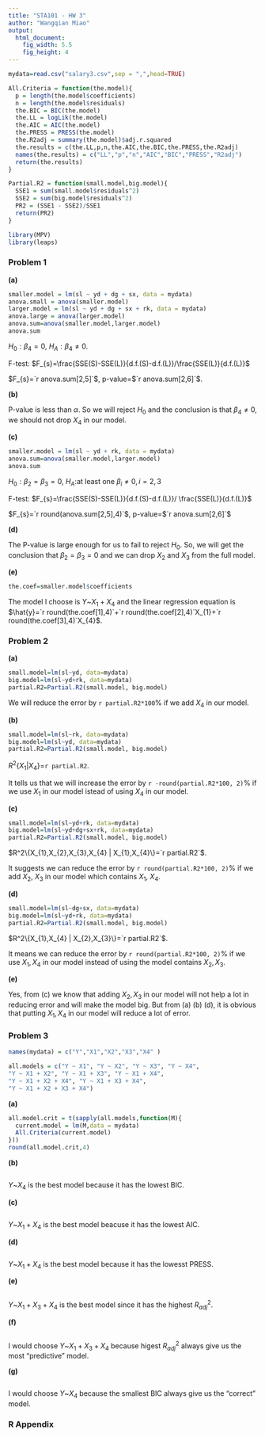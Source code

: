 ```yaml
---
title: "STA101 - HW 3"
author: "Wangqian Miao"
output:
  html_document:
    fig_width: 5.5
    fig_height: 4
---
```


```r
mydata=read.csv("salary3.csv",sep = ",",head=TRUE)
```
```r
All.Criteria = function(the.model){
  p = length(the.model$coefficients)
  n = length(the.model$residuals)
  the.BIC = BIC(the.model)
  the.LL = logLik(the.model)
  the.AIC = AIC(the.model)
  the.PRESS = PRESS(the.model)
  the.R2adj = summary(the.model)$adj.r.squared
  the.results = c(the.LL,p,n,the.AIC,the.BIC,the.PRESS,the.R2adj)
  names(the.results) = c("LL","p","n","AIC","BIC","PRESS","R2adj")
  return(the.results)
}
```

```r
Partial.R2 = function(small.model,big.model){
  SSE1 = sum(small.model$residuals^2)
  SSE2 = sum(big.model$residuals^2)
  PR2 = (SSE1 - SSE2)/SSE1
  return(PR2)
}
```
```r
library(MPV)
library(leaps)
```
### Problem 1
**(a)**
```r
smaller.model = lm(sl ~ yd + dg + sx, data = mydata)
anova.small = anova(smaller.model)
larger.model = lm(sl ~ yd + dg + sx + rk, data = mydata)
anova.large = anova(larger.model)
anova.sum=anova(smaller.model,larger.model)
anova.sum
```

$H_{0}: \beta_{4}=0$, $H_{A}: \beta_{4}\neq0$. 

F-test: $F_{s}=\frac{SSE(S)-SSE(L)}{d.f.(S)-d.f.(L)}/\frac{SSE(L)}{d.f.(L)}$  

$F_{s}=`r anova.sum[2,5]`$, p-value=$`r anova.sum[2,6]`$.  


**(b)**

P-value is less than $\alpha$. So we will reject $H_0$ and the conclusion is that $\beta_4\neq0$, we should not drop $X_4$ in our model.

**(c)**
```r
smaller.model = lm(sl ~ yd + rk, data = mydata)
anova.sum=anova(smaller.model,larger.model)
anova.sum
```

$H_{0}:\beta_{2}=\beta_{3}=0$, $H_{A}$:at least one $\beta_{i}\neq 0, i=2,3$  

F-test: $F_{s}=\frac{SSE(S)-SSE(L)}{d.f.(S)-d.f.(L)}/ \frac{SSE(L)}{d.f.(L)}$  

$F_{s}=`r round(anova.sum[2,5],4)`$, p-value=$`r anova.sum[2,6]`$  

**(d)**

The P-value is large enough for us to fail to reject $H_{0}$. So, we will get the conclusion that $\beta_{2}=\beta_{3}=0$ and we can drop $X_{2}$ and $X_{3}$ from the full model. 

**(e)**
```r
the.coef=smaller.model$coefficients
```

The model I choose is $Y$~$X_{1}+X_{4}$ and the linear regression equation is $\hat{y}=`r round(the.coef[1],4)`+`r round(the.coef[2],4)`X_{1}+`r round(the.coef[3],4)`X_{4}$.

### Problem 2
**(a)**
```r
small.model=lm(sl~yd, data=mydata)
big.model=lm(sl~yd+rk, data=mydata)
partial.R2=Partial.R2(small.model, big.model)
```

We will reduce the error by `r partial.R2*100`% if we add $X_4$ in our model. 

**(b)**
```r
small.model=lm(sl~rk, data=mydata)
big.model=lm(sl~yd, data=mydata)
partial.R2=Partial.R2(small.model, big.model)
```

$R^2\{X_1|X_4\}$=`r partial.R2`.

It tells us that we will increase the error by `r -round(partial.R2*100, 2)`% if we use $X_1$ in our model istead of using $X_4$ in our model.

**(c)**
```r
small.model=lm(sl~yd+rk, data=mydata)
big.model=lm(sl~yd+dg+sx+rk, data=mydata)
partial.R2=Partial.R2(small.model, big.model)
```

$R^2\{X_{1},X_{2},X_{3},X_{4} | X_{1},X_{4}\}=`r partial.R2`$.   

It suggests we can reduce the error by `r round(partial.R2*100, 2)`% if we add $X_{2}$, $X_{3}$ in our model which contains $X_{1}$, $X_{4}$.

**(d)**
```r
small.model=lm(sl~dg+sx, data=mydata)
big.model=lm(sl~yd+rk, data=mydata)
partial.R2=Partial.R2(small.model, big.model)
```

$R^2\{X_{1},X_{4} | X_{2},X_{3}\}=`r partial.R2`$.  

It means we can reduce the error by `r round(partial.R2*100, 2)`% if we use $X_{1}, X_{4}$ in our model instead of using the model contains $X_{2}, X_{3}$.

**(e)**

Yes, from (c) we know that adding $X_2, X_3$ in our model will not help a lot in reducing error and will make the model big. But from (a) (b) (d), it is obvious that putting $X_1, X_4$ in our model will reduce a lot of error.


### Problem 3

```r
names(mydata) = c("Y","X1","X2","X3","X4" )
```

```r
all.models = c("Y ~ X1", "Y ~ X2", "Y ~ X3", "Y ~ X4",
"Y ~ X1 + X2", "Y ~ X1 + X3", "Y ~ X1 + X4",
"Y ~ X1 + X2 + X4", "Y ~ X1 + X3 + X4",
"Y ~ X1 + X2 + X3 + X4")
```

**(a)**
```r
all.model.crit = t(sapply(all.models,function(M){
  current.model = lm(M,data = mydata)
  All.Criteria(current.model)
}))
round(all.model.crit,4)
```

**(b)**
```r

```

$Y$~$X_{4}$ is the best model because it has the lowest BIC.

**(c)**
```r

```

$Y$~$X_{1}+X_{4}$ is the best model beacuse it has the lowest AIC.

**(d)**
```r

```

$Y$~$X_{1}+X_{4}$ is the best model because it has the lowesst PRESS.

**(e)**
```r

```

$Y$~$X_{1}+X_{3}+X_{4}$ is the best model since it has the highest $R^{2}_{adj}$.

**(f)**
```r

```

I would choose $Y$~$X_{1}+X_{3}+X_{4}$ because higest $R^2_{adj}$ always give us the most "predictive" model.

**(g)**
```r

```

I would choose $Y$~$X_{4}$ because the smallest BIC always give us the "correct" model.

### R Appendix
```r
```